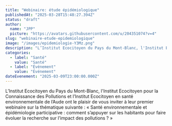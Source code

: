 ```yaml
---
title: "Webinaire: étude épidémiologique"
publishedAt: "2025-03-28T15:48:27.394Z"
status: "draft"
author:
  name: "JPP"
  picture: "https://avatars.githubusercontent.com/u/204351074?v=4"
slug: "webinaire-etude-epidemiologique"
image: "/images/epidemiologie-Y3Mz.png"
description: "L’Institut Ecocitoyen du Pays du Mont-Blanc, l'Institut Ecocitoyen pour la Connaissance des Pollutions et l’Institut Ecocitoyen en santé environnementale de l’Aude ont le plaisir de vous inviter à leur premier webinaire sur la thématique suivante : « Santé environnementale et épidémiologie participative : comment s’appuyer sur les habitants pour faire évoluer la recherche sur l’impact des pollutions ? »"
categories:
  - label: "Santé"
    value: "Santé"
  - label: "Événement"
    value: "Événement"
dateEvenement: "2025-03-09T23:00:00.000Z"
---
```


L’Institut Ecocitoyen du Pays du Mont-Blanc, l'Institut Ecocitoyen pour la Connaissance des Pollutions et l’Institut Ecocitoyen en santé environnementale de l’Aude ont le plaisir de vous inviter à leur premier webinaire sur la thématique suivante : « Santé environnementale et épidémiologie participative : comment s’appuyer sur les habitants pour faire évoluer la recherche sur l’impact des pollutions ? »